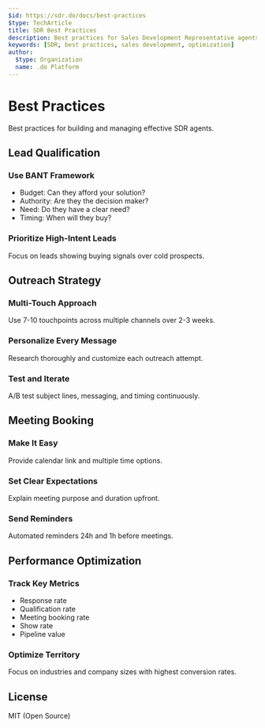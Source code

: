 ```yaml
---
$id: https://sdr.do/docs/best-practices
$type: TechArticle
title: SDR Best Practices
description: Best practices for Sales Development Representative agents
keywords: [SDR, best practices, sales development, optimization]
author:
  $type: Organization
  name: .do Platform
---
```


# Best Practices

Best practices for building and managing effective SDR agents.

## Lead Qualification

### Use BANT Framework

- Budget: Can they afford your solution?
- Authority: Are they the decision maker?
- Need: Do they have a clear need?
- Timing: When will they buy?

### Prioritize High-Intent Leads

Focus on leads showing buying signals over cold prospects.

## Outreach Strategy

### Multi-Touch Approach

Use 7-10 touchpoints across multiple channels over 2-3 weeks.

### Personalize Every Message

Research thoroughly and customize each outreach attempt.

### Test and Iterate

A/B test subject lines, messaging, and timing continuously.

## Meeting Booking

### Make It Easy

Provide calendar link and multiple time options.

### Set Clear Expectations

Explain meeting purpose and duration upfront.

### Send Reminders

Automated reminders 24h and 1h before meetings.

## Performance Optimization

### Track Key Metrics

- Response rate
- Qualification rate
- Meeting booking rate
- Show rate
- Pipeline value

### Optimize Territory

Focus on industries and company sizes with highest conversion rates.

## License

MIT (Open Source)
